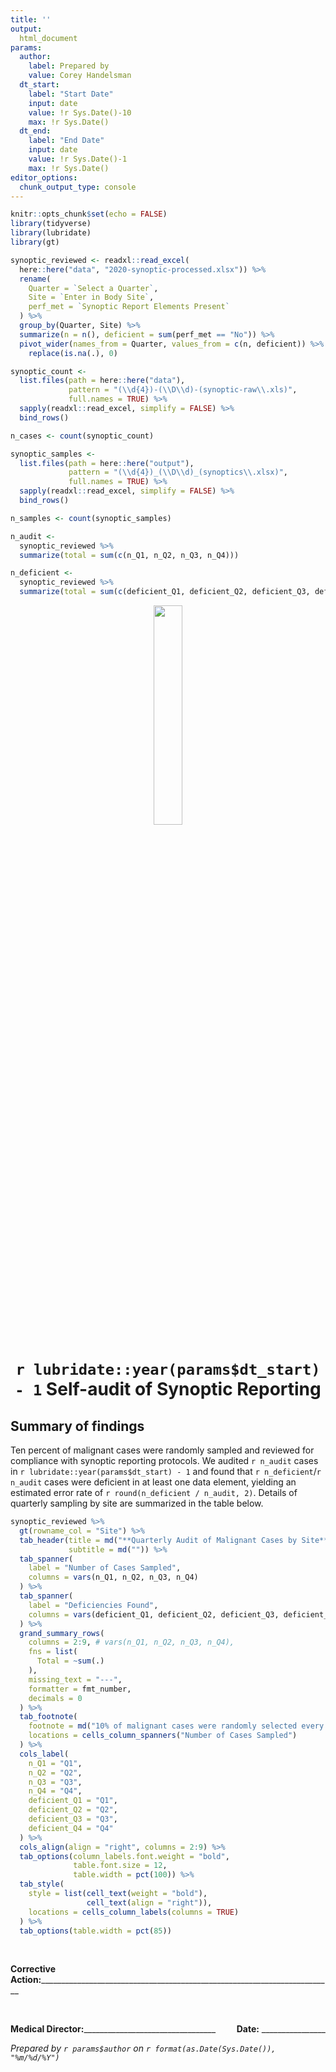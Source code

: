 ```yaml
---
title: ''
output: 
  html_document
params:
  author:
    label: Prepared by
    value: Corey Handelsman
  dt_start: 
    label: "Start Date"
    input: date
    value: !r Sys.Date()-10
    max: !r Sys.Date()
  dt_end: 
    label: "End Date"
    input: date
    value: !r Sys.Date()-1
    max: !r Sys.Date()
editor_options: 
  chunk_output_type: console
---
```


```r
knitr::opts_chunk$set(echo = FALSE)
library(tidyverse)
library(lubridate)
library(gt)
```

```r
synoptic_reviewed <- readxl::read_excel(
  here::here("data", "2020-synoptic-processed.xlsx")) %>% 
  rename(
    Quarter = `Select a Quarter`, 
    Site = `Enter in Body Site`, 
    perf_met = `Synoptic Report Elements Present`
  ) %>% 
  group_by(Quarter, Site) %>% 
  summarize(n = n(), deficient = sum(perf_met == "No")) %>% 
  pivot_wider(names_from = Quarter, values_from = c(n, deficient)) %>% 
    replace(is.na(.), 0)
```

```r
synoptic_count <- 
  list.files(path = here::here("data"),
             pattern = "(\\d{4})-(\\D\\d)-(synoptic-raw\\.xls)", 
             full.names = TRUE) %>% 
  sapply(readxl::read_excel, simplify = FALSE) %>% 
  bind_rows()

n_cases <- count(synoptic_count)
```

```r
synoptic_samples <- 
  list.files(path = here::here("output"),
             pattern = "(\\d{4})_(\\D\\d)_(synoptics\\.xlsx)",
             full.names = TRUE) %>% 
  sapply(readxl::read_excel, simplify = FALSE) %>% 
  bind_rows()

n_samples <- count(synoptic_samples)
```

```r
n_audit <- 
  synoptic_reviewed %>% 
  summarize(total = sum(c(n_Q1, n_Q2, n_Q3, n_Q4)))

n_deficient <- 
  synoptic_reviewed %>% 
  summarize(total = sum(c(deficient_Q1, deficient_Q2, deficient_Q3, deficient_Q4)))
```


<center>

![](sp-logo.png){width=30%}

# `r lubridate::year(params$dt_start) - 1` Self-audit of Synoptic Reporting

</center>

## Summary of findings

Ten percent of malignant cases were randomly sampled and reviewed for compliance with synoptic reporting protocols. We audited `r n_audit` cases in `r lubridate::year(params$dt_start) - 1` and found that `r n_deficient`/`r n_audit` cases were deficient in at least one data element, yielding an estimated error rate of `r round(n_deficient / n_audit, 2)`. Details of quarterly sampling by site are summarized in the table below.

```r
synoptic_reviewed %>% 
  gt(rowname_col = "Site") %>% 
  tab_header(title = md("**Quarterly Audit of Malignant Cases by Site**"),
             subtitle = md("")) %>%
  tab_spanner(
    label = "Number of Cases Sampled",
    columns = vars(n_Q1, n_Q2, n_Q3, n_Q4)
  ) %>% 
  tab_spanner(
    label = "Deficiencies Found",
    columns = vars(deficient_Q1, deficient_Q2, deficient_Q3, deficient_Q4)
  ) %>%
  grand_summary_rows(
    columns = 2:9, # vars(n_Q1, n_Q2, n_Q3, n_Q4), 
    fns = list(
      Total = ~sum(.)
    ), 
    missing_text = "---",
    formatter = fmt_number, 
    decimals = 0
  ) %>%
  tab_footnote(
    footnote = md("10% of malignant cases were randomly selected every quarter from each site. A minimum of one case was audited for sites where 1 \u2264 *n* < 10 cases."), 
    locations = cells_column_spanners("Number of Cases Sampled")
  ) %>% 
  cols_label(
    n_Q1 = "Q1", 
    n_Q2 = "Q2", 
    n_Q3 = "Q3", 
    n_Q4 = "Q4", 
    deficient_Q1 = "Q1", 
    deficient_Q2 = "Q2", 
    deficient_Q3 = "Q3", 
    deficient_Q4 = "Q4"
  ) %>% 
  cols_align(align = "right", columns = 2:9) %>% 
  tab_options(column_labels.font.weight = "bold",
              table.font.size = 12,
              table.width = pct(100)) %>% 
  tab_style(
    style = list(cell_text(weight = "bold"),
                 cell_text(align = "right")),
    locations = cells_column_labels(columns = TRUE)
  ) %>% 
  tab_options(table.width = pct(85))
```

<br>

<div style = "text-align: left">

**Corrective Action:**_________________________________________________________________________

<br>

<div style = "text-align: left">

**Medical Director:**_________________________________ [**Date:** ________________]{style="float:right"}

*Prepared by `r params$author` on `r format(as.Date(Sys.Date()), "%m/%d/%Y")`*

</div>